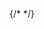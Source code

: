 
<Meta of={MyButtonStories}>
{/* <Meta of={MyButtonStories} name="API Ref" /> */}

<Title />

<Description />

<Primary />

<Controls />

**※見た目を変更するには表内のControl列を操作してください。**

## 具体的な例

backgroundColor属性でボタンの背景色を変更することができます。

<Canvas of={MyButtonStories.Yellow} />

***
_Copyright WINGS Project, 2023-_